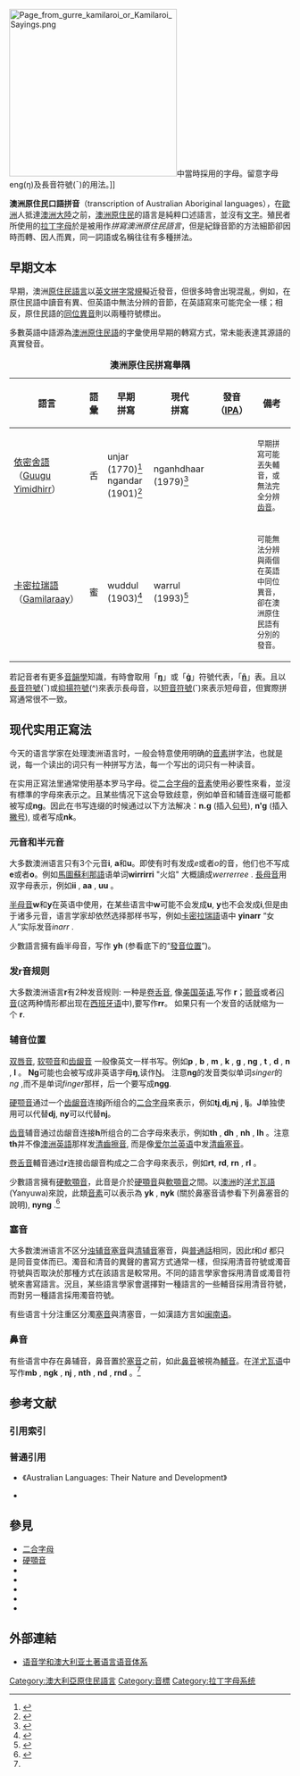 {{Link style|time=2015-12-12T03:12:42+00:00}}
[[File:Page_from_gurre_kamilaroi_or_Kamilaroi_Sayings.png|300px]]中當時採用的字母。留意字母eng(ŋ)及長音符號(¯)的用法。]]
{{IPA notice}}

'''澳洲原住民口語拼音'''（transcription of Australian Aboriginal languages），在[[歐洲|歐洲]]人抵達[[澳洲大陸|澳洲大陸]]之前，[[澳洲原住民|澳洲原住民]]的語言是純粹口述語言，並沒有[[文字|文字]]。殖民者所使用的[[拉丁字母|拉丁字母]]於是被用作''拼寫澳洲原住民語言''，但是紀錄音節的方法細節卻因時而轉、因人而異，同一詞語或名稱往往有多種拼法。

== 早期文本 ==
早期，澳洲[[原住民|原住民]][[語言|語言]]以[[英文正寫法|英文拼字常規]]擬近發音，但很多時會出現混亂，例如，在原住民語中讀音有異、但英語中無法分辨的音節，在英語寫來可能完全一樣；相反，原住民語的[[同位異音|同位異音]]則以兩種符號標出。

多數英語中語源為[[澳洲原住民語源英語字列表|澳洲原住民語]]的字彙使用早期的轉寫方式，常未能表達其源語的真實發音。

{| class=wikitable
|+'''澳洲原住民拼寫舉隅'''
! 語言
! 語彙
! 早期<br>拼寫
! 現代<br>拼寫
! 發音（[[國際音標|IPA]]）
! 備考
|-
| [[依密舍語|依密舍語]]<br>（[[:en:Guugu_Yimithirr_language|Guugu Yimidhirr]]）
|style="text-align: center;"| 舌
| unjar (1770)<ref>{{cite book |last=Cook |first=James |authorlink=James Cook |year=1955年 |title=The Journals of Captain James Cook |location=剑桥 |publisher=剑桥大学出版社}}</ref><br>ngandar (1901)<ref>{{cite book |last=Roth |first=Walter E. |authorlink=Walter E. Roth |year=1901年 |title=The structure of the Koko-Yimidir anguage |location=布里斯班|publisher=Government Printer}}</ref>
| nganhdhaar (1979)<ref>{{cite book|last=Haviland |first=John |editor=[[R._M._W._Dixon|R. M. W. Dixon]] and B. Blake|title=澳洲语言手册第一卷 |year=1979年 |pages=26–180页 |chapter=Guugu Yimidhirr Sketch Grammar}}</ref>
|style="text-align: center;"| {{IPA|[ŋan̪d̪aːɻ]}}
| <small>早期拼寫可能丟失輔音{{IPA|[ŋ]}}，或無法完全分辨[[齿音|齿音]]。</small>
|-
| [[卡密拉瑞語|卡密拉瑞語]]<br>（[[:en:Gamilaraay_language|Gamilaraay]]）
|style="text-align: center;"| 蜜
| wuddul (1903)<ref>{{cite journal|last=Mathews |first=R. H. |authorlink=R. H. Mathews |year=1903年 |month=Jul.–Dec. |title=Languages of the Kamilaroi and Other Aboriginal Tribes of New South Wales |journal=The Journal of the Anthropological Institute of Great Britain and Ireland |volume=第33卷 |pages=259–283页}}</ref>
| warrul (1993)<ref>{{cite book|last=Austin|first=Peter|authorlink=Peter Austin|title=A Reference Dictionary of Gamilaraay, northern New South Wales|publisher=La Trobe University|year=1993年|url=http://coombs.anu.edu.au/WWWVLPages/AborigPages/LANG/GAMDICT/GAMDICT.HTM|access-date=2006-09-11|archive-date=2011-02-28|archive-url=https://web.archive.org/web/20110228161819/http://coombs.anu.edu.au/WWWVLPages/AborigPages/LANG/GAMDICT/GAMDICT.HTM|dead-url=no}}</ref>
|style="text-align: center;"| {{IPA|[waɾul]}}
| <small>可能無法分辨{{IPA|[ɾ]}}與{{IPA|[d]}}兩個在英語中同位異音，卻在澳洲原住民語有分別的發音。</small>
|}

若記音者有更多[[音韻學|音韻學]]知識，有時會取用「'''[[ŋ|ŋ]]'''」或「'''[[ġ|ġ]]'''」符號代表{{IPA|/ŋ/}}，「'''[[ñ|ñ]]'''」表{{IPA|/ɲ/}}。且以[[長音符號|長音符號]](¯)或[[抑揚符號|抑揚符號]](^)來表示長母音，以[[短音符號|短音符號]](˘)來表示短母音，但實際拼寫通常很不一致。

==现代实用正寫法==
今天的语言学家在处理澳洲语言时，一般会特意使用明确的[[音素|音素]]拼字法，也就是说，每一个读出的词只有一种拼写方法，每一个写出的词只有一种读音。

在实用正寫法里通常使用基本罗马字母。從[[二合字母|二合字母]]的[[音素|音素]]使用必要性來看，並沒有標準的字母來表示之。且某些情况下这会导致歧意，例如单音{{IPA|/ŋ/}}和辅音连缀{{IPA|/ng/}}可能都被写成'''ng'''。因此在书写连缀的时候通过以下方法解决：'''n.g''' (插入[[句号|句号]]), '''n'g''' (插入[[撇号|撇号]]), 或者写成'''nk'''。
 
===元音和半元音===
大多数澳洲语言只有3个元音'''i''', '''a'''和'''u'''。即使有时有发成''e''或者''o''的音，他们也不写成'''e'''或者'''o'''。例如[[馬圖蘇利那語|馬圖蘇利那語]]语单词'''wirrirri''' "火焰" 大概讀成''werrerree'' {{IPA|[weɾeɾɪ]}}. [[長母音|長母音]]用双字母表示，例如'''ii''' {{IPA|/iː/}}, '''aa''' {{IPA|/aː/}}, '''uu''' {{IPA|/uː/}}。

[[半母音|半母音]]'''w'''和'''y'''在英语中使用，在某些语言中'''w'''可能不会发成'''u''', '''y'''也不会发成'''i''',但是由于诸多元音，语言学家却依然选择那样书写，例如[[卡密拉瑞語|卡密拉瑞語]]语中 '''yinarr''' “女人”实际发音''inarr'' {{IPA|[inar]}}.

少數語言擁有齒半母音，写作 '''yh''' (参看底下的“[[發音位置|發音位置]]”)。

===发r音规则===
大多数澳洲语言'''r'''有2种发音规则: 一种是[[卷舌音|卷舌音]], 像[[美国英语|美国英语]],写作 '''r'''；[[颤音|颤音]]或者[[闪音|闪音]](这两种情形都出现在[[西班牙语|西班牙语]]中),要写作'''rr'''。
如果只有一个发音的话就缩为一个 '''r'''.

===辅音位置===
[[双唇音|双唇音]], [[软颚音|软颚音]]和[[齿龈音|齿龈音]] 一般像英文一样书写。例如'''p''' {{IPA|/p/}}, '''b''' {{IPA|/b/}}, '''m''' {{IPA|/m/}}, '''k''' {{IPA|/k/}}, '''g''' {{IPA|/ɡ/}}, '''ng''' {{IPA|/ŋ/}}, '''t''' {{IPA|/t/}}, '''d''' {{IPA|/d/}}, '''n''' {{IPA|/n/}}, '''l''' {{IPA|/l/}}。 '''Ng'''可能也会被写成非英语字母'''ŋ''',读作[[Ŋ|Ŋ]]。 注意'''ng'''的发音类似单词''singer''的''ng'' ,而不是单词''finger''那样，后一个要写成'''ngg'''.

[[硬颚音|硬颚音]]通过一个[[齿龈音|齿龈音]]连接'''j'''所组合的[[二合字母|二合字母]]來表示，例如'''tj'''{{IPA|/c/}},'''dj'''{{IPA|/ɟ/}},'''nj''' {{IPA|/ɲ/}}, '''lj'''{{IPA|/ʎ/}}。'''J'''单独使用可以代替'''dj''', '''ny'''可以代替'''nj'''。

[[齿音|齿音]]辅音通过齿龈音连接'''h'''所组合的二合字母來表示，例如'''th''' {{IPA|/t̪/}}, '''dh''' {{IPA|/d̪/}}, '''nh''' {{IPA|/n̪/}}, '''lh''' {{IPA|/l̪/}}。注意'''th'''并不像[[澳洲英語|澳洲英語]]那样发[[清齒擦音|清齒擦音]], 而是像[[爱尔兰英语|爱尔兰英语]]中发[[清齒塞音|清齒塞音]]。

[[卷舌音|卷舌音]]輔音通过'''r'''连接齿龈音构成之二合字母來表示，例如'''rt'''{{IPA|/ʈ/}}, '''rd'''{{IPA|/ɖ/}}, '''rn''' {{IPA|/ɳ/}}, '''rl''' {{IPA|/ɭ/}}。

少數語言擁有[[硬軟顎音|硬軟顎音]]，此音是介於[[硬顎音|硬顎音]]與[[軟顎音|軟顎音]]之間。以[[澳洲|澳洲]]的[[洋尤瓦語|洋尤瓦語]](Yanyuwa)來說，此類[[音素|音素]]可以表示為 '''yk''' {{IPA|/ɡ̟/}}, '''nyk''' {{IPA|/ⁿɡ̟/}} (關於鼻塞音请参看下列鼻塞音的說明), '''nyng''' {{IPA|/ŋ̟/}}.<ref name="yanyuwa">{{cite book |last=Bradley |first=John |authorlink=John Bradley (人类学家) |coauthors=Kirton, Jean |year=1992年 |title=Yanyuwa Wuka: language from Yanyuwa country |others=未出版 |url=http://eprint.uq.edu.au/archive/00000072/ |deadurl=yes |archiveurl=https://web.archive.org/web/20051222014008/http://eprint.uq.edu.au/archive/00000072/ |archivedate=2005-12-22 }}</ref>

===塞音===
大多数澳洲语言不区分[[浊辅音|浊辅音]][[塞音|塞音]]與[[清辅音|清辅音]]塞音，與[[普通话|普通話]]相同，因此''t''和''d'' 都只是同音变体而已。濁音和清音的異聲的書寫方式通常一樣，但採用清音符號或濁音符號與否取決於那種方式在該語言是較常用。不同的語言學家會採用清音或濁音符號來書寫語言。況且，某些語言學家會選擇對一種語言的一些輔音採用清音符號，而對另一種語言採用濁音符號。

有些语言十分注重区分濁[[塞音|塞音]]與清塞音，一如漢語方言如[[闽南语|闽南语]]。

===鼻音===
有些语言中存在鼻辅音，鼻音置於[[塞音|塞音]]之前，如此[[鼻音_(辅音)|鼻音]]被視為[[輔音|輔音]]。在[[洋尤瓦语|洋尤瓦语]]中写作'''mb''' {{IPA|/<sup>m</sup>b/}}, '''ngk''' {{IPA|/<sup>ŋ</sup>ɡ/}}, '''nj''' {{IPA|/<sup>ɲ</sup>ɟ/}}, '''nth''' {{IPA|/ⁿd̪/}}, '''nd''' {{IPA|/ⁿd/}}, '''rnd''' {{IPA|/<sup>ɳ</sup>ɖ/}}。<ref name="yanyuwa" />

==参考文献==
===引用索引===
{{reflist}}
===普通引用===
{{refbegin}}
*{{cite book |last=Dixon |first=R. M. W. |authorlink=R. M. W. Dixon |year=2002年 |title=澳洲语言：性质和发展 |url=http://www.cambridge.org/catalogue/catalogue.asp?isbn=0521473780 |location=剑桥 |publisher=剑桥大学出版社 |access-date=2006-09-11 |archive-date=2006-05-25 |archive-url=https://web.archive.org/web/20060525165231/http://www.cambridge.org/catalogue/catalogue.asp?isbn=0521473780 |dead-url=no }}《Australian Languages: Their Nature and Development》
*{{cite book |last=McGregor |first=William |year=2004 |title=The Languages of the Kimberley, Western Australia |location=伦敦，纽约|publisher=Taylor & Francis |pages=21–26页}}
{{refend}}

==參見==
{{div col|2}}
*[[二合字母|二合字母]]
*[[硬顎音|硬顎音]]
*{{link-en|硬軟顎音|Palato-velar consonant}}
*{{link-en|洋尤瓦語|Yanyuwa language}}
*{{link-en|馬圖蘇利那語|Martuthunira language}}
*{{link-en|澳洲原住民語源英語字列表|List of English words of Australian Aboriginal origin}}
*{{link-en|英文正寫法|English orthography}}
{{div col end}}

==外部連結==
*[http://www.ling.mq.edu.au/speech/phonetics/phonology/aboriginal/index.html 语音学和澳大利亚土著语言语音体系] {{Wayback|url=http://www.ling.mq.edu.au/speech/phonetics/phonology/aboriginal/index.html |date=20060903135321 }}

[[Category:澳大利亞原住民語言|Category:澳大利亞原住民語言]]
[[Category:音標|Category:音標]]
[[Category:拉丁字母系统|Category:拉丁字母系统]]